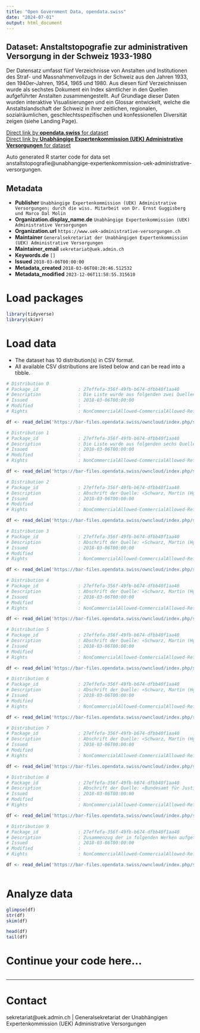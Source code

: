 ```yaml
---
title: "Open Government Data, opendata.swiss"
date: "2024-07-01"
output: html_document
---
```


## Dataset: Anstaltstopografie zur administrativen Versorgung in der Schweiz 1933-1980

Der Datensatz umfasst fünf Verzeichnisse von Anstalten und Institutionen des Straf- und Massnahmenvollzugs in der Schweiz aus den Jahren 1933, den 1940er-Jahren, 1954, 1965 und 1980. Aus diesen fünf Verzeichnissen wurde als sechstes Dokument ein Index sämtlicher in den Quellen aufgeführter Anstalten zusammengestellt.
Auf Grundlage dieser Daten wurden interaktive Visualisierungen und ein Glossar entwickelt, welche die Anstaltslandschaft der Schweiz in ihrer zeitlichen, regionalen, sozialräumlichen, geschlechtsspezifischen und konfessionellen Diversität zeigen (siehe Landing Page).

[Direct link by **opendata.swiss** for dataset](https://opendata.swiss/de/dataset/anstaltstopografie)<br>
[Direct link by **Unabhängige Expertenkommission (UEK) Administrative Versorgungen** for dataset](https://www.uek-administrative-versorgungen.ch/interactivereport/de/)

Auto generated R starter code for data set anstaltstopografie@unabhangige-expertenkommission-uek-administrative-versorgungen.

## Metadata

- **Publisher** `Unabhängige Expertenkommission (UEK) Administrative Versorgungen; durch die wiss. Mitarbeit von Dr. Ernst Guggisberg und Marco Dal Molin`
- **Organization.display_name.de** `Unabhängige Expertenkommission (UEK) Administrative Versorgungen`
- **Organization.url** `https://www.uek-administrative-versorgungen.ch`
- **Maintainer** `Generalsekretariat der Unabhängigen Expertenkommission (UEK) Administrative Versorgungen`
- **Maintainer_email** `sekretariat@uek.admin.ch`
- **Keywords.de** `[]`
- **Issued** `2018-03-06T00:00:00`
- **Metadata_created** `2018-03-06T08:20:46.512532`
- **Metadata_modified** `2023-12-06T11:58:55.315610`


# Load packages

```r

library(tidyverse)
library(skimr)

```

# Load data

-   The dataset has 10 distribution(s) in CSV format.
-   All available CSV distributions are listed below and can be read into a tibble.

```r

# Distribution 0
# Package_id               : 27effefa-356f-49fb-b674-dfbb40f1aa40
# Description              : Die Liste wurde aus folgenden zwei Quellen zusammengestellt: «Wild, Albert: Handbuch der sozialen Arbeit in der Schweiz = Manuel du travail social en Suisse = Manuale del lavoro sociale nella Svizzera, Zürich 1933» sowie «Schweizerischer Verband für Schwererziehbare (Hg.): Heime für die schwererziehbare und verlassene Jugend in der Schweiz, Zürich 1933». Die Zelleninhalte sind Originalzitate. Die Liste wurde zur einheitlichen Auswertung mit Kategorien ergänzt.
# Issued                   : 2018-03-06T00:00:00
# Modified                 : 
# Rights                   : NonCommercialAllowed-CommercialAllowed-ReferenceRequired

df <- read_delim('https://bar-files.opendata.swiss/owncloud/index.php/s/dLXUooOmUplT6eu')

# Distribution 1
# Package_id               : 27effefa-356f-49fb-b674-dfbb40f1aa40
# Description              : Die Liste wurde aus folgenden sechs Quellen zusammengestellt: «Bundesamt für Justiz: Uebersicht über die Strafanstalten, Gefängnisse, ihre Platzzahl, Belegschaft, Gewerbebetriebe usw., Schweizerisches Bundesarchiv, Signatur: E4112B#1991/201#226*», «Schwarz, Martin (Hg.): Verzeichnis der Anstalten in der Schweiz des Straf- und Massnahmenvollzugs und der Untersuchungsgefangenschaft, Basel 1954», «Schwarz, Martin (Hg.): Verzeichnis der Anstalten des Straf- und Massnahmenvollzugs und der Untersuchungsgefangenschaft in der Schweiz, Basel 1965», «Schweizerischer Verband für Schwererziehbare (Hg.): Heime für die schwererziehbare und verlassene Jugend in der Schweiz, Zürich 1933», «Wild, Albert: Handbuch der sozialen Arbeit in der Schweiz = Manuel du travail social en Suisse = Manuale del lavoro sociale nella Svizzera, Zürich 1933» und «Zentralsekretariat Pro Juventute (Hg.): Das schweizerische Anstaltswesen für die Jugend, Zürich 1944». Die Zelleninhalte sind Originalzitate. Die Liste wurde zur einheitlichen Auswertung mit Kategorien ergänzt.
# Issued                   : 2018-03-06T00:00:00
# Modified                 : 
# Rights                   : NonCommercialAllowed-CommercialAllowed-ReferenceRequired

df <- read_delim('https://bar-files.opendata.swiss/owncloud/index.php/s/NYLJe9UaZiFzCFW')

# Distribution 2
# Package_id               : 27effefa-356f-49fb-b674-dfbb40f1aa40
# Description              : Abschrift der Quelle: «Schwarz, Martin (Hg.): Verzeichnis der Anstalten in der Schweiz des Straf- und Massnahmenvollzugs und der Untersuchungsgefangenschaft, Basel 1954». Die Zelleninhalte sind Originalzitate. Die Liste wurde zur einheitlichen Auswertung mit Kategorien ergänzt.
# Issued                   : 2018-03-06T00:00:00
# Modified                 : 
# Rights                   : NonCommercialAllowed-CommercialAllowed-ReferenceRequired

df <- read_delim('https://bar-files.opendata.swiss/owncloud/index.php/s/urVfdowX7SFsNXa')

# Distribution 3
# Package_id               : 27effefa-356f-49fb-b674-dfbb40f1aa40
# Description              : Abschrift der Quelle: «Schwarz, Martin (Hg.): Verzeichnis der Anstalten in der Schweiz des Straf- und Massnahmenvollzugs und der Untersuchungsgefangenschaft, Basel 1954». Die Zelleninhalte sind Originalzitate. Die Liste wurde zur einheitlichen Auswertung mit Kategorien ergänzt.
# Issued                   : 2018-03-06T00:00:00
# Modified                 : 
# Rights                   : NonCommercialAllowed-CommercialAllowed-ReferenceRequired

df <- read_delim('https://bar-files.opendata.swiss/owncloud/index.php/s/3quP82sAPBpPve6')

# Distribution 4
# Package_id               : 27effefa-356f-49fb-b674-dfbb40f1aa40
# Description              : Abschrift der Quelle: «Schwarz, Martin (Hg.): Verzeichnis der Anstalten in der Schweiz des Straf- und Massnahmenvollzugs und der Untersuchungsgefangenschaft, Basel 1954». Die Zelleninhalte sind Originalzitate. Die Liste wurde zur einheitlichen Auswertung mit Kategorien ergänzt.
# Issued                   : 2018-03-06T00:00:00
# Modified                 : 
# Rights                   : NonCommercialAllowed-CommercialAllowed-ReferenceRequired

df <- read_delim('https://bar-files.opendata.swiss/owncloud/index.php/s/iIQBN2dxbFMEsH1')

# Distribution 5
# Package_id               : 27effefa-356f-49fb-b674-dfbb40f1aa40
# Description              : Abschrift der Quelle: «Schwarz, Martin (Hg.): Verzeichnis der Anstalten des Straf- und Massnahmenvollzugs und der Untersuchungsgefangenschaft in der Schweiz, Basel 1965». Die Zelleninhalte sind Originalzitate. Die Liste wurde zur einheitlichen Auswertung mit Kategorien ergänzt.
# Issued                   : 2018-03-06T00:00:00
# Modified                 : 
# Rights                   : NonCommercialAllowed-CommercialAllowed-ReferenceRequired

df <- read_delim('https://bar-files.opendata.swiss/owncloud/index.php/s/HNHGJ1iR0eYjvEq')

# Distribution 6
# Package_id               : 27effefa-356f-49fb-b674-dfbb40f1aa40
# Description              : Abschrift der Quelle: «Schwarz, Martin (Hg.): Verzeichnis der Anstalten des Straf- und Massnahmenvollzugs und der Untersuchungsgefangenschaft in der Schweiz, Basel 1965». Die Zelleninhalte sind Originalzitate. Die Liste wurde zur einheitlichen Auswertung mit Kategorien ergänzt.
# Issued                   : 2018-03-06T00:00:00
# Modified                 : 
# Rights                   : NonCommercialAllowed-CommercialAllowed-ReferenceRequired

df <- read_delim('https://bar-files.opendata.swiss/owncloud/index.php/s/bBnwMUn0yMnfeNN')

# Distribution 7
# Package_id               : 27effefa-356f-49fb-b674-dfbb40f1aa40
# Description              : Abschrift der Quelle: «Schwarz, Martin (Hg.): Verzeichnis der Anstalten des Straf- und Massnahmenvollzugs und der Untersuchungsgefangenschaft in der Schweiz, Basel 1965». Die Zelleninhalte sind Originalzitate. Die Liste wurde zur einheitlichen Auswertung mit Kategorien ergänzt.
# Issued                   : 2018-03-06T00:00:00
# Modified                 : 
# Rights                   : NonCommercialAllowed-CommercialAllowed-ReferenceRequired

df <- read_delim('https://bar-files.opendata.swiss/owncloud/index.php/s/RD7475R4VdeVVYQ')

# Distribution 8
# Package_id               : 27effefa-356f-49fb-b674-dfbb40f1aa40
# Description              : Abschrift der Quelle: «Bundesamt für Justiz: Katalog der Einrichtungen des Straf- und Massnahmenvollzuges an Erwachsenen und der zuständigen Behörden, Bern 1982». Die Zelleninhalte sind Originalzitate. Die Liste wurde zur einheitlichen Auswertung mit Kategorien ergänzt.
# Issued                   : 2018-03-06T00:00:00
# Modified                 : 
# Rights                   : NonCommercialAllowed-CommercialAllowed-ReferenceRequired

df <- read_delim('https://bar-files.opendata.swiss/owncloud/index.php/s/C8bVnYHi2ifCf6O')

# Distribution 9
# Package_id               : 27effefa-356f-49fb-b674-dfbb40f1aa40
# Description              : Zusammenzug der in folgenden Werken aufgeführten Anstalten und Institutionen des Straf- und Massnahmenvollzugs der Schweiz zwischen 1933 und 1980 mit inhaltlichem Fokus auf die administrative Zwangseinweisung: «Wild, Albert: Handbuch der sozialen Arbeit in der Schweiz = Manuel du travail social en Suisse = Manuale del lavoro sociale nella Svizzera, Zürich 1933», «Schweizerischer Verband für Schwererziehbare (Hg.): Heime für die schwererziehbare und verlassene Jugend in der Schweiz, Zürich 1933», «Bundesamt für Justiz: Uebersicht über die Strafanstalten, Gefängnisse, ihre Platzzahl, Belegschaft, Gewerbetbetriebe usw., Schweizerisches Bundesarchiv, Signatur: BAR E4112B#1991/201#226*», «Zentralsekretariat Pro Juventute (Hg.): Das schweizerische Anstaltswesen für die Jugend, Zürich 1944», «Schwarz, Martin (Hg.): Verzeichnis der Anstalten in der Schweiz des Straf- und Massnahmenvollzugs und der Untersuchungsgefangenschaft, Basel 1954», «Schwarz, Martin (Hg.): Verzeichnis der Anstalten des Straf- und Massnahmenvollzugs und der Untersuchungsgefangenschaft in der Schweiz, Basel 1965» sowie «Bundesamt für Justiz: Katalog der Einrichtungen des Straf- und Massnahmenvollzuges an Erwachsenen und der zuständigen Behörden, Bern 1982».
# Issued                   : 2018-03-06T00:00:00
# Modified                 : 
# Rights                   : NonCommercialAllowed-CommercialAllowed-ReferenceRequired

df <- read_delim('https://bar-files.opendata.swiss/owncloud/index.php/s/deYDzMYmJMKMtkP')



```

# Analyze data

```r

glimpse(df)
str(df)
skim(df)

head(df)
tail(df)

```

# Continue your code here...

```r

```

------------------------------------------------------------------------

# Contact

sekretariat@uek.admin.ch | Generalsekretariat der Unabhängigen Expertenkommission (UEK) Administrative Versorgungen

